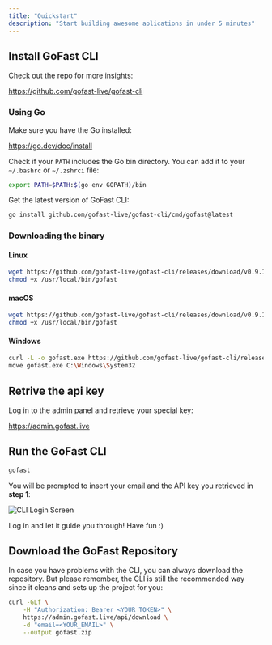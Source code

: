 ```yaml
---
title: "Quickstart"
description: "Start building awesome aplications in under 5 minutes"
---
```


## Install GoFast CLI

Check out the repo for more insights:

https://github.com/gofast-live/gofast-cli

### Using Go

Make sure you have the Go installed:

https://go.dev/doc/install

Check if your `PATH` includes the Go bin directory. You can add it to your `~/.bashrc` or `~/.zshrci` file:

```bash
export PATH=$PATH:$(go env GOPATH)/bin
```

Get the latest version of GoFast CLI:

```bash
go install github.com/gofast-live/gofast-cli/cmd/gofast@latest
```

### Downloading the binary

#### Linux

```bash
wget https://github.com/gofast-live/gofast-cli/releases/download/v0.9.1/gofast-linux-amd64 -O /usr/local/bin/gofast
chmod +x /usr/local/bin/gofast
```

#### macOS

```bash
wget https://github.com/gofast-live/gofast-cli/releases/download/v0.9.1/gofast-darwin-amd64 -O /usr/local/bin/gofast
chmod +x /usr/local/bin/gofast
```

#### Windows

```bash
curl -L -o gofast.exe https://github.com/gofast-live/gofast-cli/releases/download/v0.9.1/gofast-windows-amd64.exe
move gofast.exe C:\Windows\System32
```

## Retrive the api key

Log in to the admin panel and retrieve your special key:

https://admin.gofast.live

## Run the GoFast CLI

```bash
gofast
```

You will be prompted to insert your email and the API key you retrieved in **step 1**:

![CLI Login Screen](/images/login.jpg)

Log in and let it guide you through! Have fun :)

## Download the GoFast Repository

In case you have problems with the CLI, you can always download the repository. But please remember, the CLI is still the recommended way since it cleans and sets up the project for you:

```bash
curl -GLf \
    -H "Authorization: Bearer <YOUR_TOKEN>" \
    https://admin.gofast.live/api/download \
    -d "email=<YOUR_EMAIL>" \
    --output gofast.zip
```

